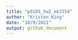 ```yaml
---
title: "p8105_hw2_kk3154"
author: "Kristen King"
date: "10/9/2021"
output: github_document
---
```



